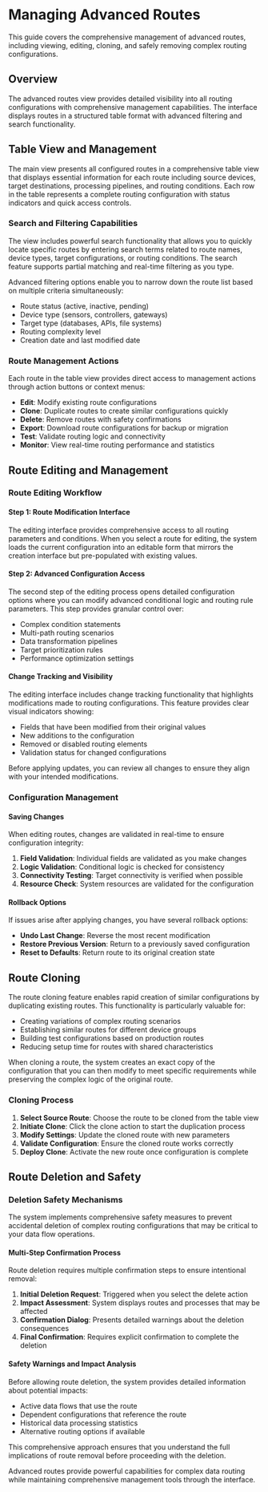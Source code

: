 # Managing Advanced Routes

This guide covers the comprehensive management of advanced routes, including viewing, editing, cloning, and safely removing complex routing configurations.

## Overview

The advanced routes view provides detailed visibility into all routing configurations with comprehensive management capabilities. The interface displays routes in a structured table format with advanced filtering and search functionality.

## Table View and Management

The main view presents all configured routes in a comprehensive table view that displays essential information for each route including source devices, target destinations, processing pipelines, and routing conditions. Each row in the table represents a complete routing configuration with status indicators and quick access controls.

### Search and Filtering Capabilities

The view includes powerful search functionality that allows you to quickly locate specific routes by entering search terms related to route names, device types, target configurations, or routing conditions. The search feature supports partial matching and real-time filtering as you type.

Advanced filtering options enable you to narrow down the route list based on multiple criteria simultaneously:
- Route status (active, inactive, pending)
- Device type (sensors, controllers, gateways)
- Target type (databases, APIs, file systems)
- Routing complexity level
- Creation date and last modified date

### Route Management Actions

Each route in the table view provides direct access to management actions through action buttons or context menus:
- **Edit**: Modify existing route configurations
- **Clone**: Duplicate routes to create similar configurations quickly
- **Delete**: Remove routes with safety confirmations
- **Export**: Download route configurations for backup or migration
- **Test**: Validate routing logic and connectivity
- **Monitor**: View real-time routing performance and statistics

## Route Editing and Management

### Route Editing Workflow

#### Step 1: Route Modification Interface

The editing interface provides comprehensive access to all routing parameters and conditions. When you select a route for editing, the system loads the current configuration into an editable form that mirrors the creation interface but pre-populated with existing values.

#### Step 2: Advanced Configuration Access

The second step of the editing process opens detailed configuration options where you can modify advanced conditional logic and routing rule parameters. This step provides granular control over:

- Complex condition statements
- Multi-path routing scenarios
- Data transformation pipelines
- Target prioritization rules
- Performance optimization settings

#### Change Tracking and Visibility

The editing interface includes change tracking functionality that highlights modifications made to routing configurations. This feature provides clear visual indicators showing:
- Fields that have been modified from their original values
- New additions to the configuration
- Removed or disabled routing elements
- Validation status for changed configurations

Before applying updates, you can review all changes to ensure they align with your intended modifications.

### Configuration Management

#### Saving Changes

When editing routes, changes are validated in real-time to ensure configuration integrity:

1. **Field Validation**: Individual fields are validated as you make changes
2. **Logic Validation**: Conditional logic is checked for consistency
3. **Connectivity Testing**: Target connectivity is verified when possible
4. **Resource Check**: System resources are validated for the configuration

#### Rollback Options

If issues arise after applying changes, you have several rollback options:

- **Undo Last Change**: Reverse the most recent modification
- **Restore Previous Version**: Return to a previously saved configuration
- **Reset to Defaults**: Return route to its original creation state

## Route Cloning

The route cloning feature enables rapid creation of similar configurations by duplicating existing routes. This functionality is particularly valuable for:

- Creating variations of complex routing scenarios
- Establishing similar routes for different device groups
- Building test configurations based on production routes
- Reducing setup time for routes with shared characteristics

When cloning a route, the system creates an exact copy of the configuration that you can then modify to meet specific requirements while preserving the complex logic of the original route.

### Cloning Process

1. **Select Source Route**: Choose the route to be cloned from the table view
2. **Initiate Clone**: Click the clone action to start the duplication process
3. **Modify Settings**: Update the cloned route with new parameters
4. **Validate Configuration**: Ensure the cloned route works correctly
5. **Deploy Clone**: Activate the new route once configuration is complete

## Route Deletion and Safety

### Deletion Safety Mechanisms

The system implements comprehensive safety measures to prevent accidental deletion of complex routing configurations that may be critical to your data flow operations.

#### Multi-Step Confirmation Process

Route deletion requires multiple confirmation steps to ensure intentional removal:

1. **Initial Deletion Request**: Triggered when you select the delete action
2. **Impact Assessment**: System displays routes and processes that may be affected
3. **Confirmation Dialog**: Presents detailed warnings about the deletion consequences
4. **Final Confirmation**: Requires explicit confirmation to complete the deletion

#### Safety Warnings and Impact Analysis

Before allowing route deletion, the system provides detailed information about potential impacts:
- Active data flows that use the route
- Dependent configurations that reference the route
- Historical data processing statistics
- Alternative routing options if available

This comprehensive approach ensures that you understand the full implications of route removal before proceeding with the deletion.



Advanced routes provide powerful capabilities for complex data routing while maintaining comprehensive management tools through the interface.
